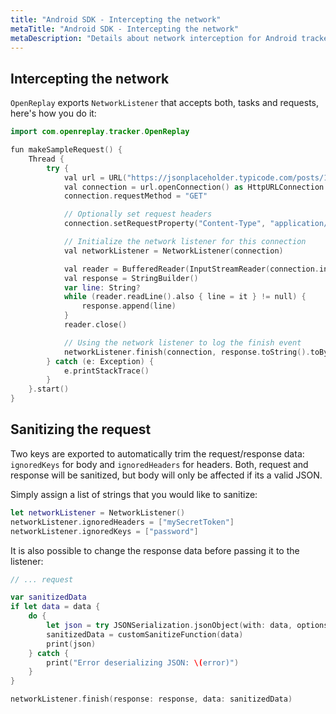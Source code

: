 ```yaml
---
title: "Android SDK - Intercepting the network"
metaTitle: "Android SDK - Intercepting the network"
metaDescription: "Details about network interception for Android tracker"
---
```


## Intercepting the network

`OpenReplay` exports `NetworkListener` that accepts both, tasks and requests, here's how you do it:

```swift
import com.openreplay.tracker.OpenReplay

fun makeSampleRequest() {
    Thread {
        try {
            val url = URL("https://jsonplaceholder.typicode.com/posts/1")
            val connection = url.openConnection() as HttpURLConnection
            connection.requestMethod = "GET"

            // Optionally set request headers
            connection.setRequestProperty("Content-Type", "application/json")

            // Initialize the network listener for this connection
            val networkListener = NetworkListener(connection)

            val reader = BufferedReader(InputStreamReader(connection.inputStream))
            val response = StringBuilder()
            var line: String?
            while (reader.readLine().also { line = it } != null) {
                response.append(line)
            }
            reader.close()

            // Using the network listener to log the finish event
            networkListener.finish(connection, response.toString().toByteArray())
        } catch (e: Exception) {
            e.printStackTrace()
        }
    }.start()
}
```

## Sanitizing the request

Two keys are exported to automatically trim the request/response data: `ignoredKeys` for body and `ignoredHeaders` for headers. Both, request and response will be sanitized, but body will only be affected if its a valid JSON.

Simply assign a list of strings that you would like to sanitize:

```swift
let networkListener = NetworkListener()
networkListener.ignoredHeaders = ["mySecretToken"]
networkListener.ignoredKeys = ["password"]
```

It is also possible to change the response data before passing it to the listener:

```swift
// ... request

var sanitizedData
if let data = data {
	do {
		let json = try JSONSerialization.jsonObject(with: data, options: [])
		sanitizedData = customSanitizeFunction(data)
		print(json)
	} catch {
		print("Error deserializing JSON: \(error)")
	}
}

networkListener.finish(response: response, data: sanitizedData)
```
